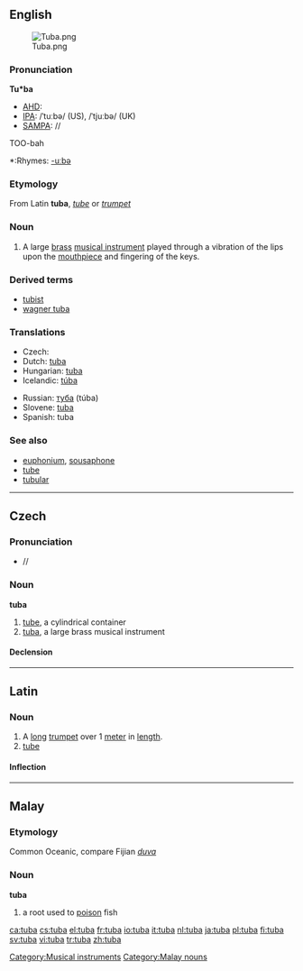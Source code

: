 {{see|túba}}
{{wikipedia}}
==English==
[[Image:Tuba.png|thumb]]

===Pronunciation===
'''Tu*ba'''
*[[AHD]]:
*[[IPA]]: /ˈtuːbə/ (US), /ˈtjuːbə/ (UK)
*[[SAMPA]]: //
TOO-bah
*:Rhymes: [[Rhymes:English:-uːbə|-uːbə]]

===Etymology===
From Latin '''tuba''', ''[[tube]]'' or ''[[trumpet]]''

===Noun===
{{en-noun}}

# A large [[brass]] [[musical instrument]] played through a vibration of the lips upon the [[mouthpiece]] and fingering of the keys.

===Derived terms===
*[[tubist]]
*[[wagner tuba]]

{{rfc-level|Translations at L3+}}

===Translations===
{{top}}
* Czech: {{t+|cs|tuba|f|lang=Czech}}
*Dutch: [[#Dutch|tuba]] {{m}}
*Hungarian: [[#Hungarian|tuba]]
*Icelandic: [[túba]] {{f}}
{{mid}}
*Russian: [[туба]] (túba) {{f}}
*Slovene: [[tuba]] {{f}}
*Spanish: tuba {{f}}
{{bottom}}

===See also===
* [[euphonium]], [[sousaphone]]
* [[tube]]
* [[tubular]]

----

==Czech==
===Pronunciation===
* /{{IPA|tʊba}}/

===Noun===
'''tuba''' {{f}}

# [[tube]], a cylindrical container
# [[#English|tuba]], a large brass musical instrument

====Declension====
{{cs-noun|tuba|tuby|tubě|tubu|tubo|tubě|tubou |tuby|tub|tubám|tuby|tuby|tubách|tubami}}

----

==Latin==

===Noun===
{{la-noun|tuba|tubae|tubae|f|first}}

# A [[long]] [[trumpet]] over 1 [[meter]] in [[length]].
# [[tube]]

====Inflection====
{{ladecl1}}
{{la-decl-1st|tub}}

----

==Malay==

===Etymology===
Common Oceanic, compare Fijian ''[[duva]]''

===Noun===
'''tuba'''

# a root used to [[poison]] fish

[[Category:Musical instruments]]
[[Category:Malay nouns]]

[[ca:tuba]]
[[cs:tuba]]
[[el:tuba]]
[[fr:tuba]]
[[io:tuba]]
[[it:tuba]]
[[nl:tuba]]
[[ja:tuba]]
[[pl:tuba]]
[[fi:tuba]]
[[sv:tuba]]
[[vi:tuba]]
[[tr:tuba]]
[[zh:tuba]]